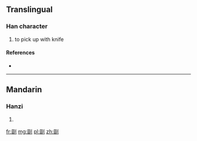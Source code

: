 ==Translingual==

===Han character===
{{Han char|rn=18|rad=刀|as=11|sn=13|four=|canj=尸口中弓 (SRLN), XX尸口中 (XXSRL)}}

# to pick up with knife

====References====
* {{Han ref|kx=0143.360|dkj=02163|hdz=10353.030|uh=527E|ud=21118}}

----

==Mandarin==

===Hanzi===
{{cmn-hanzi|pin=[[kōu]] ([[kou1]])|wg=k'ou<sup>1</sup>}}

# {{defn|Mandarin|sort=刀11}}

[[fr:剾]]
[[mg:剾]]
[[pl:剾]]
[[zh:剾]]